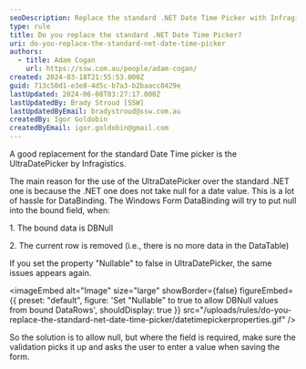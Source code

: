 ```yaml
---
seoDescription: Replace the standard .NET Date Time Picker with Infragistics' UltraDatePicker to handle null date values and simplify DataBinding.
type: rule
title: Do you replace the standard .NET Date Time Picker?
uri: do-you-replace-the-standard-net-date-time-picker
authors:
  - title: Adam Cogan
    url: https://ssw.com.au/people/adam-cogan/
created: 2024-03-18T21:55:53.000Z
guid: 713c50d1-e3e8-4d5c-b7a3-b2baacc8429e
lastUpdated: 2024-06-08T03:27:17.000Z
lastUpdatedBy: Brady Stroud [SSW]
lastUpdatedByEmail: bradystroud@ssw.com.au
createdBy: Igor Goldobin
createdByEmail: igor.goldobin@gmail.com
---
```


A good replacement for the standard Date Time picker is the UltraDatePicker by Infragistics.

The main reason for the use of the UltraDatePicker over the standard .NET one is because the .NET one does not take null for a date value.
This is a lot of hassle for DataBinding. The Windows Form DataBinding will try to put null into the bound field, when:

1. The bound data is DBNull

2. The current row is removed (i.e., there is no more data in the DataTable)

If you set the property "Nullable" to false in UltraDatePicker, the same issues appears again.


<imageEmbed
  alt="Image"
  size="large"
  showBorder={false}
  figureEmbed={{
    preset: "default",
    figure: 'Set "Nullable" to true to allow DBNull values from bound DataRows',
    shouldDisplay: true
  }}
  src="/uploads/rules/do-you-replace-the-standard-net-date-time-picker/datetimepickerproperties.gif"
/>

So the solution is to allow null, but where the field is required, make sure the validation picks it up and asks the user to enter a value when saving the form.
